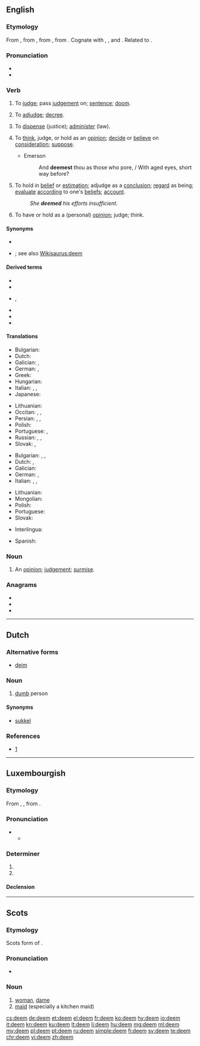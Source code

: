 {{also|dêem}}
==English==

===Etymology===
{{PIE root|en|dʰeh₁}}
From {{etyl|enm|en}} {{m|enm|demen}}, from {{etyl|ang|en}} {{m|ang|dēman||to judge, determine, reckon, decide, decree, sentence, condemn, assign, deem, consider, think, estimate, compute, examine, prove, doom, condemn, praise, glorify, tell, declare}}, from {{etyl|gem-pro|en}} {{m|gem-pro|*dōmijaną||to judge, think}}, from {{etyl|ine-pro|en}} {{m|ine-pro|*dʰeh₁-||to set, put}}. Cognate with {{cog|frr|dema||to judge, recognise}}, {{cog|nl|doemen||to condemn, foredoom}}, {{cog|da|dømme||to judge}} and {{cog|sv|döma||to judge, sentence, condemn}}. Related to {{m|en|doom}}.

===Pronunciation===
* {{IPA|/diːm/|lang=en}}
* {{rhymes|iːm|lang=en}}

===Verb===
{{en-verb}}

# {{lb|en|transitive|obsolete}} To [[judge]]; pass [[judgement]] on; [[sentence]]; [[doom]].
# {{lb|en|transitive|obsolete}} To [[adjudge]]; [[decree]].
# {{lb|en|transitive|obsolete}} To [[dispense]] (justice); [[administer]] (law).
# {{lb|en|ambitransitive}} To [[think]], judge, or hold as an [[opinion]]; [[decide]] or [[believe]] on [[consideration]]; [[suppose]].
#* Emerson
#*: And '''deemest''' thou as those who pore, / With aged eyes, short way before?
# {{lb|en|transitive}} To hold in [[belief]] or [[estimation]]; adjudge as a [[conclusion]]; [[regard]] as being; [[evaluate]] [[according]] to one's [[belief]]s; [[account]].
#: ''She '''deemed''' his efforts insufficient.''
# {{lb|en|intransitive}} To have or hold as a (personal) [[opinion]]; judge; think.

====Synonyms====
* {{l|en|judge}}
* {{sense|to hold in belief or estimation}} {{l|en|consider}}; see also [[Wikisaurus:deem]]

====Derived terms====
* {{l|en|addeem}}
* {{l|en|deemer}}
* {{l|en|deemster}}, {{l|en|dempster}}
* {{l|en|fordeem}}
* {{l|en|foredeem}}
* {{l|en|misdeem}}

====Translations====
{{trans-top|to evaluate according to one's beliefs}}
* Bulgarian: {{t+|bg|смятам|tr=smjátam}}
* Dutch: {{t+|nl|beschouwen}}
* Galician: {{t+|gl|considerar}}, {{t+|gl|xulgar}}
* German: {{t+|de|halten}}, {{t+|de|erachten}}
* Greek: {{t+|el|θεωρώ}}
* Hungarian: {{t+|hu|ítél}}
* Italian: {{t+|it|considerare}}, {{t+|it|valutare}}, {{t+|it|credere}}
* Japanese: {{t|ja|見なす|tr=minasu}}
{{trans-mid}}
* Lithuanian: {{t+|lt|manyti}}
* Occitan: {{t|oc|considerar}}, {{t+|oc|jutjar}}, {{t|oc|estimar}}
* Persian: {{t+|fa|پنداشتن|sc=fa-Arab}}, {{t|fa|خیال کردن|sc=fa-Arab}}, {{t+|fa|فرض کردن|sc=fa-Arab}}
* Polish: {{t+|pl|uznać|pf}}
* Portuguese: {{t+|pt|considerar}}, {{t+|pt|estimar}}
* Russian: {{t+|ru|полага́ть|impf}}, {{t+|ru|счита́ть|impf}}, {{t+|ru|ду́мать|impf}}
* Slovak: {{t|sk|uznať}}, {{t|sk|považovať}}
{{trans-bottom}}

{{trans-top|to hold as a personal opinion}}
* Bulgarian: {{t+|bg|смятам|tr=smjátam}}, {{t+|bg|считам|tr=sčítam}}, {{t+|bg|мисля|tr=míslja}}
* Dutch: {{t+|nl|vinden}}, {{t+|nl|achten}}
* Galician: {{t+|gl|considerar}}
* German: {{t+|de|erachten}}, {{t+|de|ansehen}}
* Italian: {{t+|it|considerare}}, {{t+|it|ritenere}}, {{t+|it|reputare}}
{{trans-mid}}
* Lithuanian: {{t+|lt|manyti}}
* Mongolian: {{t+|mn|үзэх|sc=Cyrl}}
* Polish: {{t+|pl|uznawać|impf}}
* Portuguese: {{t+|pt|considerar}}
* Slovak: {{t|sk|považovať}}
{{trans-bottom}}

{{checktrans-top}}
* Interlingua: {{t-check|ia|estimar}}
{{trans-mid}}
* Spanish: {{t+check|es|estimar}}
{{trans-bottom}}

===Noun===
{{en-noun}}

# An [[opinion]]; [[judgement]]; [[surmise]].

===Anagrams===
* {{l|en|deme}}
* {{l|en|Mede}}
* {{l|en|meed}}

----
==Dutch==
===Alternative forms===
*[[deim]]
===Noun===
{{nl-noun|m|demen|deemke}}
#{{lb|nl|Brabantian}} [[dumb]] person
#:{{ux|nl|Maa ziet gij da dan ni, 't ligt veur ave neus, gij [[sen]] '''deem'''!}}
====Synonyms====
*[[sukkel]]
===References===
*[http://www.vlaamswoordenboek.be/definities/toon/7090]
----
==Luxembourgish==

===Etymology===
From {{etyl|goh|lb}} {{m|goh|themu}}, {{m|goh|demu}}, from {{etyl|gem-pro|lb}} {{m|gem-pro|*þammai}}.

===Pronunciation===
* {{IPA|/deːm/|lang=lb}}
** {{rhymes|eːm|lang=lb}}

===Determiner===
{{head|lb|determiner form|g=m|g2=n|unstressed|dem}}

# {{form of|dative|deen|lang=lb}}
# {{form of|dative|dat|lang=lb}}

====Declension====
{{lb-decl-definite article}}

----

==Scots==

===Etymology===
Scots form of {{etyl|en|sco}} {{m|ang|dame}}.

===Pronunciation===
* {{IPA|/dim/|lang=sco}}

===Noun===
{{sco-noun}}

# [[woman]], [[dame]]
# [[maid]] (especially a kitchen maid)

[[cs:deem]]
[[de:deem]]
[[et:deem]]
[[el:deem]]
[[fr:deem]]
[[ko:deem]]
[[hy:deem]]
[[io:deem]]
[[it:deem]]
[[kn:deem]]
[[ku:deem]]
[[lt:deem]]
[[li:deem]]
[[hu:deem]]
[[mg:deem]]
[[ml:deem]]
[[my:deem]]
[[pl:deem]]
[[pt:deem]]
[[ru:deem]]
[[simple:deem]]
[[fi:deem]]
[[sv:deem]]
[[te:deem]]
[[chr:deem]]
[[vi:deem]]
[[zh:deem]]